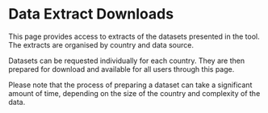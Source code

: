 # Data Extract Downloads

This page provides access to extracts of the datasets presented in the tool. The
extracts are organised by country and data source.

Datasets can be requested individually for each country. They are then prepared
for download and available for all users through this page.

Please note that the process of preparing a dataset can take a significant
amount of time, depending on the size of the country and complexity of the data.
